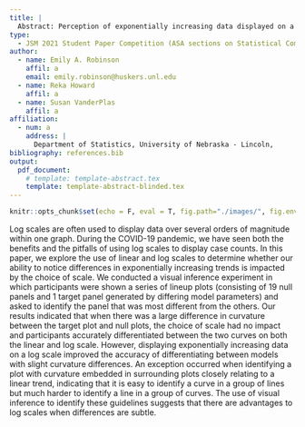 ```yaml
---
title: |
  Abstract: Perception of exponentially increasing data displayed on a log scale
type:
  - JSM 2021 Student Paper Competition (ASA sections on Statistical Computing and Statistical Graphics)
author:
  - name: Emily A. Robinson
    affil: a
    email: emily.robinson@huskers.unl.edu
  - name: Reka Howard
    affil: a
  - name: Susan VanderPlas
    affil: a
affiliation:
  - num: a
    address: |
      Department of Statistics, University of Nebraska - Lincoln,
bibliography: references.bib
output: 
  pdf_document:
    # template: template-abstract.tex
    template: template-abstract-blinded.tex
---
```


```r
knitr::opts_chunk$set(echo = F, eval = T, fig.path="./images/", fig.env="figure*")
```


Log scales are often used to display data over several orders of magnitude within one graph. During the COVID-19 pandemic, we have seen both the benefits and the pitfalls of using log scales to display case counts. 
In this paper, we explore the use of linear and log scales to determine whether our ability to notice differences in exponentially increasing trends is impacted by the choice of scale.
We conducted a visual inference experiment in which participants were shown a series of lineup plots (consisting of 19 null panels and 1 target panel generated by differing model parameters) and asked to identify the panel that was most different from the others.
Our results indicated that when there was a large difference in curvature between the target plot and null plots, the choice of scale had no impact and participants accurately differentiated between the two curves on both the linear and log scale. 
However, displaying exponentially increasing data on a log scale improved the accuracy of differentiating between models with slight curvature differences.
An exception occurred when identifying a plot with curvature embedded in surrounding plots closely relating to a linear trend, indicating that it is easy to identify a curve in a group of lines but much harder to identify a line in a group of curves.
The use of visual inference to identify these guidelines suggests that there are \emph{perceptual} advantages to log scales when differences are subtle.
